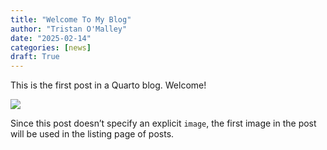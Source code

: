 ```yaml
---
title: "Welcome To My Blog"
author: "Tristan O'Malley"
date: "2025-02-14"
categories: [news]
draft: True
---
```


This is the first post in a Quarto blog. Welcome!

![](thumbnail.jpg)

Since this post doesn't specify an explicit `image`, the first image in the post will be used in the listing page of posts.
